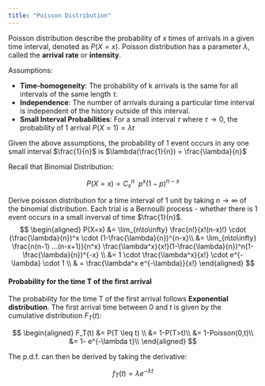```yaml
---
title: "Poisson Distribution"
---
```


Poisson distribution describe the probability of $x$ times of arrivals in a given time interval, denoted as $P(X=x)$. Poisson distribution has a parameter $\lambda$, called the **arrival rate** or **intensity**.

Assumptions:

* **Time-homogeneity**: The probability of k arrivals is the same for all intervals of the same length $\tau$.
* **Independence**: The number of arrivals duraing a particular time interval is independent of the history outside of this interval.
* **Small Interval Probabilities**: For a small interval $\tau$ where $\tau \to 0$, the probability of 1 arrival $P(X=1) = \lambda \tau$


Given the above assumptions, the probability of 1 event occurs in any one small interval $\frac{1}{n}$ is $\lambda(\frac{1}{n}) = \frac{\lambda}{n}$


Recall that Binomial Distribution:

$$P(X=x) = C_x^n \ \ p^x (1-p)^{n-x}$$

Derive poisson distribution for a time interval of 1 unit by taking $n\to\infty$ of the binomial distribution. Each trial is a Bernoulli process - whether there is 1 event occurs in a small inverval of time $\frac{1}{n}$.
$$
\begin{aligned}
P(X=x) &= \lim_{n\to\infty} \frac{n!}{x!(n-x)!} \cdot (\frac{\lambda}{n})^x \cdot (1-\frac{\lambda}{n})^{n-x}\\
&= \lim_{n\to\infty} \frac{n(n-1) ...(n-x+1)}{n^x} \frac{\lambda^x}{x!}(1-\frac{\lambda}{n})^n(1-\frac{\lambda}{n})^{-x} \\
&= 1 \cdot \frac{\lambda^x}{x!} \cdot e^{-\lambda} \cdot 1 \\
& = \frac{\lambda^x e^{-\lambda}}{x!}
\end{aligned} 
$$


#### Probability for the time T of the first arrival
The probability for the time T of the first arrival follows **Exponential distribution**. The first arrival time between $0$ and $t$ is given by the cumulative distribution $F_T(t)$:

$$
\begin{aligned}
F_T(t) &= P(T \leq t) \\
 &= 1-P(T>t)\\
 &= 1-Poisson(0,t)\\
 &= 1- e^{-\lambda t}\\
\end{aligned} 
$$

The p.d.f. can then be derived by taking the derivative:

$$f_T(t) = \lambda e^{-\lambda t}$$



